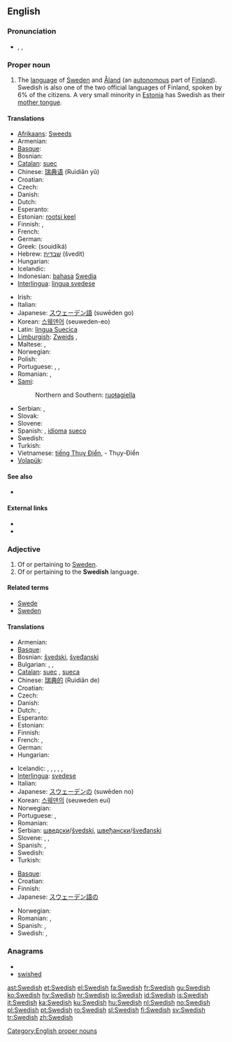 {{interwiktionary|code=sv}}
==English==
{{wikipedia|Swedish language}}

===Pronunciation===
* {{enPR|swēd'ĭsh}}, {{IPA|/ˈswiːdɪʃ/}}, {{SAMPA|/"swi:dIS/}}

===Proper noun===
{{en-proper noun}}

# The [[language]] of [[w:Sweden|Sweden]] and [[Åland]] (an [[autonomous]] part of [[Finland]]). Swedish is also one of the two official languages of Finland, spoken by 6% of the citizens. A very small minority in [[Estonia]] has Swedish as their [[mother tongue]].

====Translations====
{{trans-top|language}}
* [[Afrikaans]]: [[Sweeds]]
* Armenian: {{t+|hy|շվեդերեն|tr=švederen}}
* [[Basque]]: {{t|eu|suediera|xs=Basque}}
* Bosnian: {{t-|bs|švedski|m}}
* [[Catalan]]: [[suec]]
* Chinese: [[瑞典语]] (Ruìdiǎn yǔ)
* Croatian: {{t|hr|švedski jezik|m|alt=švȅdskī jèzik}}
* Czech: {{t+|cs|švédština|f}}
* Danish: {{t+|da|svensk}}
* Dutch: {{t+|nl|Zweeds|n}}
* Esperanto: {{t-|eo|sveda lingvo|xs=Esperanto}}
* Estonian: [[rootsi keel]]
* Finnish: {{t+|fi|ruotsi}}, {{t+|fi|ruotsin kieli}}
* French: {{t+|fr|suédois|m}}
* German: {{t+|de|Schwedisch|n}}
* Greek: {{t+|el|σουηδικά|n|p}} (souidiká)
* Hebrew: [[שבדית]] (švedit)
* Hungarian: {{t+|hu|svéd}}
* Icelandic: {{t+|is|sænska}}
* Indonesian: [[bahasa]] [[Swedia]]
* [[Interlingua]]: [[lingua svedese]]
{{trans-mid}}
* Irish: {{t-|ga|sualainnis|f|xs=Irish}}
* Italian: {{t+|it|svedese|m}}
* Japanese: [[スウェーデン語]] (suwēden go)
* Korean: [[스웨덴어]] (seuweden-eo)
* Latin: [[lingua Suecica]] {{f}}
* [[Limburgish]]: [[Zweids]] {{n}},  {{t|li|Zwèdsj|n|xs=Limburgish}}
* Maltese: {{t-|mt|l-Iżvediż|xs=Maltese}}, {{t-|mt|svediż|xs=Maltese}}
* Norwegian: {{t+|no|svensk|m}}
* Polish: {{t+|pl|język szwedzki}}
* Portuguese: {{t+|pt|sueco|m}}, {{t-|pt|língua sueca}}, {{t-|pt|linguagem sueca|f}}
* Romanian: {{t+|ro|suedeză}}, {{t-|ro|limba suedeză|f}}
* [[Sami]]:
*: Northern and Southern: [[ruoŧagiella]]
* Serbian: {{t-|sr|шведски|m|sc=Cyrl}}, {{t-|sr|švedski|m}}
* Slovak: {{t+|sk|švédčina|f}}
* Slovene: {{t+|sl|švedščina|f}}
* Spanish: {{t+|es|sueco}}, [[idioma]] [[sueco]]
* Swedish: {{t+|sv|svenska}}
* Turkish: {{t+|tr|İsveççe}}
* Vietnamese: [[tiếng Thụy Điển]], - Thụy-Điển
* [[Volapük]]: {{t+|vo|Svedänapük|xs=Volapük}}
{{trans-bottom}}

====See also====
* {{langcat}}

====External links====
* {{websters-online}}
* {{ISO 639|link=Ethnologue|1code=sv|code=swe}}

===Adjective===
{{en-adj}}

# Of or pertaining to [[Sweden]].
# Of or pertaining to the '''Swedish''' language.

====Related terms====
* [[Swede]]
* [[Sweden]]

====Translations====
{{trans-top|of or pertaining to Sweden}}
* Armenian: {{t+|hy|շվեդական|tr=švedakan}}
* [[Basque]]: {{t|eu|suediar|xs=Basque}}
* Bosnian: [[švedski]], [[šveđanski]]
* Bulgarian: {{t-|bg|шведски|m}}, {{t+|bg|шведска|f}}, {{t+|bg|шведско|n}}
* [[Catalan]]: [[suec]] {{m}}, [[sueca]] {{f}}
* Chinese: [[瑞典的]] (Ruìdiǎn de)
* Croatian: {{t-|hr|švedski|alt=švȅdskī}}
* Czech: {{t-|cs|švédský|m}}
* Danish: {{t+|da|svensk}}
* Dutch: {{t+|nl|Zweeds}}, {{t+|nl|Zweedse}}
* Esperanto: {{t+|eo|sveda|xs=Esperanto}}
* Estonian: {{t|et|rootsi keel}}
* Finnish: {{t+|fi|ruotsalainen}}
* French: {{t+|fr|suédois|m}}, {{t+|fr|suédoise|f}}
* German: {{t+|de|schwedisch}}
* Hungarian: {{t+|hu|svéd}}
{{trans-mid}}
* Icelandic: {{t+|is|sænskur|m}}, {{t-|is|sænsk|f}}, {{t-|is|sænskt|n}}, {{t-|is|sænskir|m|p}}, {{t-|is|sænskar|f|p}}, {{t-|is|sænsk|n|p}}
* [[Interlingua]]: [[svedese]]
* Italian: {{t+|it|svedese}}
* Japanese: [[スウェーデン]][[の]] (suwēden no)
* Korean: [[스웨덴]][[의]] (seuweden eui)
* Norwegian: {{t+|no|svensk}}
* Portuguese: {{t+|pt|sueco|m}}, {{t-|pt|sueca|f}}
* Romanian: {{t-|ro|suedez}}
* Serbian: [[шведски]]/[[švedski]], [[швеђански]]/[[šveđanski]]
* Slovene: {{t+|sl|švedski|m}}, {{t+|sl|švedska|f}}, {{t-|sl|švedsko|n}}
* Spanish: {{t+|es|sueco|m}}, {{t-|es|sueca|f}}
* Swedish: {{t+|sv|svensk}}
* Turkish: {{t+|tr|İsveç}}
{{trans-bottom}}

{{trans-top|of or pertaining to the Swedish language}}
* [[Basque]]: {{t|eu|suediar|xs=Basque}}
* Croatian: {{t-|hr|švedski|alt=švȅdskī}}
* Finnish: {{t+|fi|ruotsinkielinen}}
* Japanese: [[スウェーデン語]][[の]]
{{trans-mid}}
* Norwegian: {{t+|no|svensk}}
* Romanian: {{t-|ro|suedez}}, {{t+|ro|suedeză}}
* Spanish: {{t+|es|sueco|m}}, {{t-|es|sueca|f}}
* Swedish: {{t+|sv|svensk}}, {{t+|sv|svenskspråkig}}
{{trans-bottom}}

===Anagrams===
* {{alphagram|dehissw}}
* [[swished#English|swished]]

[[Category:English proper nouns]]

[[ast:Swedish]]
[[et:Swedish]]
[[el:Swedish]]
[[fa:Swedish]]
[[fr:Swedish]]
[[gu:Swedish]]
[[ko:Swedish]]
[[hy:Swedish]]
[[hr:Swedish]]
[[io:Swedish]]
[[id:Swedish]]
[[is:Swedish]]
[[it:Swedish]]
[[ka:Swedish]]
[[ku:Swedish]]
[[hu:Swedish]]
[[nl:Swedish]]
[[no:Swedish]]
[[pl:Swedish]]
[[pt:Swedish]]
[[ro:Swedish]]
[[sl:Swedish]]
[[fi:Swedish]]
[[sv:Swedish]]
[[tr:Swedish]]
[[zh:Swedish]]